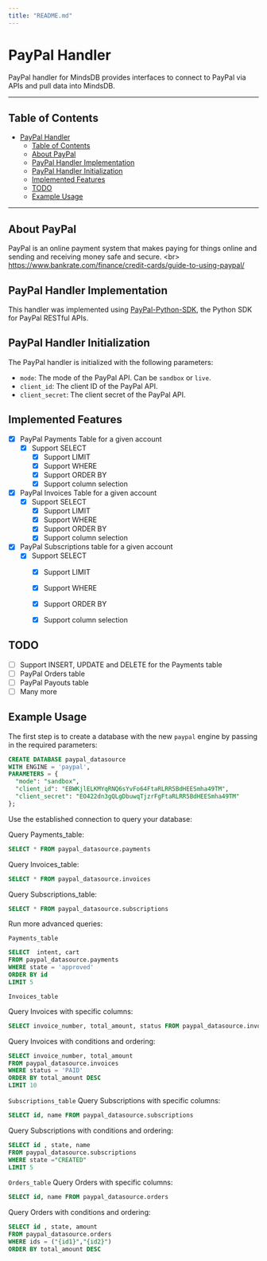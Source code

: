 ```yaml
---
title: "README.md"
---
```


# PayPal Handler

PayPal handler for MindsDB provides interfaces to connect to PayPal via APIs and pull data into MindsDB.

---

## Table of Contents

- [PayPal Handler](#paypal-handler)
  - [Table of Contents](#table-of-contents)
  - [About PayPal](#about-paypal)
  - [PayPal Handler Implementation](#paypal-handler-implementation)
  - [PayPal Handler Initialization](#paypal-handler-initialization)
  - [Implemented Features](#implemented-features)
  - [TODO](#todo)
  - [Example Usage](#example-usage)

---

## About PayPal

PayPal is an online payment system that makes paying for things online and sending and receiving money safe and secure.
&lt;br&gt;
https://www.bankrate.com/finance/credit-cards/guide-to-using-paypal/

## PayPal Handler Implementation

This handler was implemented using [PayPal-Python-SDK](https://github.com/paypal/PayPal-Python-SDK), the Python SDK for PayPal RESTful APIs.

## PayPal Handler Initialization

The PayPal handler is initialized with the following parameters:

- `mode`: The mode of the PayPal API. Can be `sandbox` or `live`.
- `client_id`: The client ID of the PayPal API.
- `client_secret`: The client secret of the PayPal API.

## Implemented Features

- [x] PayPal Payments Table for a given account
  - [x] Support SELECT
    - [x] Support LIMIT
    - [x] Support WHERE
    - [x] Support ORDER BY
    - [x] Support column selection

- [x] PayPal Invoices Table for a given account
  - [x] Support SELECT
    - [x] Support LIMIT
    - [x] Support WHERE
    - [x] Support ORDER BY
    - [x] Support column selection
  
- [x] PayPal Subscriptions table for a given account 
  - [x] Support SELECT
    - [x] Support LIMIT
    - [x] Support WHERE
    - [x] Support ORDER BY
    - [x] Support column selection


## TODO

- [ ] Support INSERT, UPDATE and DELETE for the Payments table
- [ ] PayPal Orders table
- [ ] PayPal Payouts table
- [ ] Many more

## Example Usage

The first step is to create a database with the new `paypal` engine by passing in the required parameters:

~~~~sql
CREATE DATABASE paypal_datasource
WITH ENGINE = 'paypal',
PARAMETERS = {
  "mode": "sandbox",
  "client_id": "EBWKjlELKMYqRNQ6sYvFo64FtaRLRR5BdHEESmha49TM",
  "client_secret": "EO422dn3gQLgDbuwqTjzrFgFtaRLRR5BdHEESmha49TM"
};
~~~~

Use the established connection to query your database:

Query Payments_table: 
~~~~sql
SELECT * FROM paypal_datasource.payments
~~~~

Query Invoices_table: 
~~~~sql
SELECT * FROM paypal_datasource.invoices
~~~~

Query Subscriptions_table:
~~~~sql
SELECT * FROM paypal_datasource.subscriptions
~~~~

Run more advanced queries:

`Payments_table` 
~~~~sql
SELECT  intent, cart
FROM paypal_datasource.payments
WHERE state = 'approved'
ORDER BY id
LIMIT 5
~~~~

`Invoices_table`

Query Invoices with specific columns:

~~~~sql
SELECT invoice_number, total_amount, status FROM paypal_datasource.invoices
~~~~

Query Invoices with conditions and ordering:

~~~~sql
SELECT invoice_number, total_amount
FROM paypal_datasource.invoices
WHERE status = 'PAID'
ORDER BY total_amount DESC
LIMIT 10
~~~~

`Subscriptions_table`
Query Subscriptions with specific columns:

~~~~sql
SELECT id, name FROM paypal_datasource.subscriptions
~~~~

Query Subscriptions with conditions and ordering:

~~~~sql
SELECT id , state, name 
FROM paypal_datasource.subscriptions 
WHERE state ="CREATED" 
LIMIT 5
~~~~


`Orders_table`
Query Orders with specific columns:

~~~~sql
SELECT id, name FROM paypal_datasource.orders
~~~~

Query Orders with conditions and ordering:

~~~~sql
SELECT id , state, amount 
FROM paypal_datasource.orders 
WHERE ids = ("{id1}","{id2}")
ORDER BY total_amount DESC
~~~~
